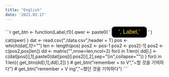 ```yaml
---
title: "English"
date: '2021.03.17'
---
```


~~~{=html}
<meta charset="UTF-8" />

```r

get_btn <- function(Label,t1){
  qwer <- paste0(
  '
    <script>
      function btn(sample){
        alert(sample);
      }
    </script>
    
    <body>
      <button
      style="color: gold;
             background:black;
             font-size:1.3em;
             border-radius:0.5em;
             padding:5px 20px;"
      onclick="javascript:btn(',"'",t1[1],"'",' )">',
      Label,'
      </button>
    </body>
  '
  )
  cat(qwer)
}


dat <- read.csv("./data.csv",header = T)

pos <- which(dat[,1]!="")
len <- length(pos)
pos2 <- pos-1
pos2 <- pos2[-1]
pos2 <- c(pos2,pos[len])

dd <- matrix("",nrow=len,ncol=2)
for(i in 1:len){
  dd[i,] <- c(dat[pos[i],1],paste0(dat[pos[i]:pos2[i],2],sep="\\n",collapse=""))
}

for(i in 1:len){
  get_btn(dd[i,1],dd[i,2])
}

# get_btn("remember + to V","~할 것을 기억하다")
# get_btn("remember + V ing","~했던 것을 기억하다")


```
~~~
